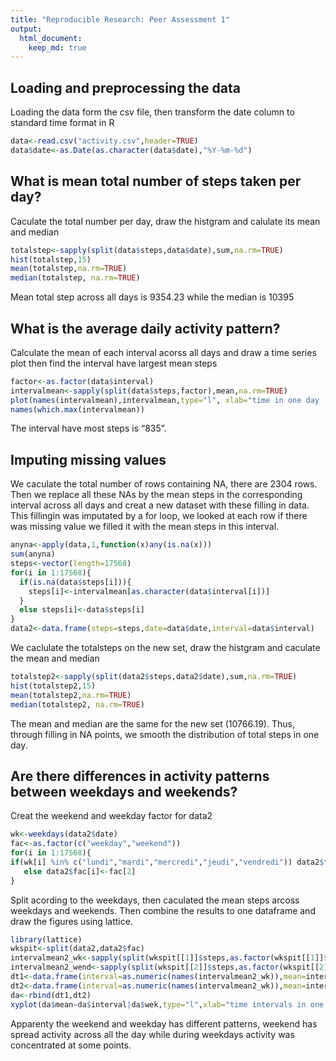 ```yaml
---
title: "Reproducible Research: Peer Assessment 1"
output: 
  html_document:
    keep_md: true
---
```



## Loading and preprocessing the data

Loading the data form the csv file, then transform the date column to standard time format in R
```r
data<-read.csv("activity.csv",header=TRUE)
data$date<-as.Date(as.character(data$date),"%Y-%m-%d")
```


## What is mean total number of steps taken per day?

Caculate the total number per day, draw the histgram and calulate its mean and median

```r
totalstep<-sapply(split(data$steps,data$date),sum,na.rm=TRUE)
hist(totalstep,15)
mean(totalstep,na.rm=TRUE)
median(totalstep, na.rm=TRUE)
```
Mean total step across all days is 9354.23 while the median is 10395

## What is the average daily activity pattern?

Calculate the mean of each interval acorss all days and draw a time series plot then find the interval have largest mean steps

```r
factor<-as.factor(data$interval)
intervalmean<-sapply(split(data$steps,factor),mean,na.rm=TRUE)
plot(names(intervalmean),intervalmean,type="l", xlab="time in one day (min)",ylab="mean steps")
names(which.max(intervalmean))
```
The interval have most steps is "835".

## Imputing missing values

We caculate the total number of rows containing NA, there are 2304 rows. Then we replace all these NAs by the mean steps in the corresponding interval across all days and creat a new dataset with these filling in data. This fillingin was imputated by a for loop, we looked at each row if there was missing value we filled it with the mean steps in this interval.

```r
anyna<-apply(data,1,function(x)any(is.na(x)))
sum(anyna)
steps<-vector(length=17568)
for(i in 1:17568){
  if(is.na(data$steps[i])){
    steps[i]<-intervalmean[as.character(data$interval[i])]
  }
  else steps[i]<-data$steps[i]
}
data2<-data.frame(steps=steps,date=data$date,interval=data$interval)
```
We caclulate the totalsteps on the new set, draw the histgram and caculate the mean and median

```r
totalstep2<-sapply(split(data2$steps,data2$date),sum,na.rm=TRUE)
hist(totalstep2,15)
mean(totalstep2,na.rm=TRUE)
median(totalstep2, na.rm=TRUE)
```
The mean and median are the same for the new set (10766.19). Thus, through filling in NA points, we smooth the distribution of total steps in one day.

## Are there differences in activity patterns between weekdays and weekends?

Creat the weekend and weekday factor for data2

```r
wk<-weekdays(data2$date)
fac<-as.factor(c("weekday","weekend"))
for(i in 1:17568){
if(wk[i] %in% c("lundi","mardi","mercredi","jeudi","vendredi")) data2$fac[i]<-fac[1]
   else data2$fac[i]<-fac[2]
}
```

Split acording to the weekdays, then caculated the mean steps arcoss weekdays and weekends. Then combine the results to one dataframe and draw the figures using lattice.


```r
library(lattice)
wkspit<-split(data2,data2$fac)
intervalmean2_wk<-sapply(split(wkspit[[1]]$steps,as.factor(wkspit[[1]]$interval)),mean,na.rm=TRUE)
intervalmean2_wend<-sapply(split(wkspit[[2]]$steps,as.factor(wkspit[[2]]$interval)),mean,na.rm=TRUE)
dt1<-data.frame(interval=as.numeric(names(intervalmean2_wk)),mean=intervalmean2_wk,wek=fac[1])
dt2<-data.frame(interval=as.numeric(names(intervalmean2_wk)),mean=intervalmean2_wend,wek=fac[2])
da<-rbind(dt1,dt2)
xyplot(da$mean~da$interval|da$wek,type="l",xlab="time intervals in one day (min)",ylab="mean steps",layout=c(1,2))
```


Apparenty the weekend and weekday has different patterns, weekend has spread activity across all the day while during weekdays activity was concentrated at some points.